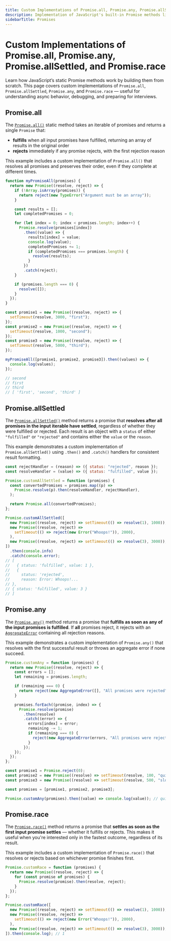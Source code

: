 ```yaml
---
title: Custom Implementations of Promise.all, Promise.any, Promise.allSettled, and Promise.race
description: Implementation of JavaScript's built-in Promise methods like all, race, any, and allSettled. Learn how they work internally with these code snippets.
sidebarTitle: Promises
---
```


# Custom Implementations of Promise.all, Promise.any, Promise.allSettled, and Promise.race

Learn how JavaScript’s static Promise methods work by building them from scratch. This page covers custom implementations of `Promise.all`,
`Promise.allSettled`, `Promise.any`, and `Promise.race` — useful for understanding async behavior, debugging, and preparing for interviews.

## Promise.all

The [`Promise.all()`](https://developer.mozilla.org/en-US/docs/Web/JavaScript/Reference/Global_Objects/Promise/all) static method takes an iterable of promises and returns a single `Promise` that:

- **fulfills** when all input promises have fulfilled, returning an array of results in the original order
- **rejects** immediately if any promise rejects, with the first rejection reason

This example includes a custom implementation of `Promise.all()` that resolves all promises and preserves their order, even if they complete at different times.

```js filename="Promise.all" copy
function myPromiseAll(promises) {
  return new Promise((resolve, reject) => {
    if (!Array.isArray(promises)) {
      return reject(new TypeError("Argument must be an array"));
    }

    const results = [];
    let completedPromises = 0;

    for (let index = 0; index < promises.length; index++) {
      Promise.resolve(promises[index])
        .then((value) => {
          results[index] = value;
          console.log(value);
          completedPromises += 1;
          if (completedPromises === promises.length) {
            resolve(results);
          }
        })
        .catch(reject);
    }

    if (promises.length === 0) {
      resolve([]);
    }
  });
}

const promise1 = new Promise((resolve, reject) => {
  setTimeout(resolve, 3000, "first");
});
const promise2 = new Promise((resolve, reject) => {
  setTimeout(resolve, 1000, "second");
});
const promise3 = new Promise((resolve, reject) => {
  setTimeout(resolve, 5000, "third");
});

myPromiseAll([promise1, promise2, promise3]).then((values) => {
  console.log(values);
});

// second
// first
// third
// [ 'first', 'second', 'third' ]
```

## Promise.allSettled

The [`Promise.allSettled()`](https://developer.mozilla.org/en-US/docs/Web/JavaScript/Reference/Global_Objects/Promise/allSettled)
method returns a promise that **resolves after all promises in the input iterable have settled**, regardless of whether they were fulfilled or rejected.
Each result is an object with a `status` of either `"fulfilled"` or `"rejected"` and contains either the `value` or the `reason`.

This example demonstrates a custom implementation of `Promise.allSettled()` using `.then()` and `.catch()` handlers for consistent result formatting.

```js filename="Promise.allSettled" copy
const rejectHandler = (reason) => ({ status: "rejected", reason });
const resolveHandler = (value) => ({ status: "fulfilled", value });

Promise.customAllSettled = function (promises) {
  const convertedPromises = promises.map((p) =>
    Promise.resolve(p).then(resolveHandler, rejectHandler),
  );

  return Promise.all(convertedPromises);
};

Promise.customAllSettled([
  new Promise((resolve, reject) => setTimeout(() => resolve(1), 1000)),
  new Promise((resolve, reject) =>
    setTimeout(() => reject(new Error("Whoops!")), 2000),
  ),
  new Promise((resolve, reject) => setTimeout(() => resolve(3), 3000)),
])
  .then(console.info)
  .catch(console.error);
// [
//   { status: 'fulfilled', value: 1 },
//   {
//     status: 'rejected',
//     reason: Error: Whoops!...
// },
// { status: 'fulfilled', value: 3 }
// ]
```

## Promise.any

The [`Promise.any()`](https://developer.mozilla.org/en-US/docs/Web/JavaScript/Reference/Global_Objects/Promise/any)
method returns a promise that **fulfills as soon as any of the input promises is fulfilled**.
If **all** promises reject, it rejects with an [`AggregateError`](https://developer.mozilla.org/en-US/docs/Web/JavaScript/Reference/Global_Objects/AggregateError)
containing all rejection reasons.

This example demonstrates a custom implementation of `Promise.any()` that resolves with the first successful result or throws an aggregate error if none succeed.


```js filename="Promise.any" copy
Promise.customAny = function (promises) {
  return new Promise((resolve, reject) => {
    const errors = [];
    let remaining = promises.length;

    if (remaining === 0) {
      return reject(new AggregateError([], "All promises were rejected"));
    }

    promises.forEach((promise, index) => {
      Promise.resolve(promise)
        .then(resolve)
        .catch((error) => {
          errors[index] = error;
          remaining -= 1;
          if (remaining === 0) {
            reject(new AggregateError(errors, "All promises were rejected"));
          }
        });
    });
  });
};

const promise1 = Promise.reject(0);
const promise2 = new Promise((resolve) => setTimeout(resolve, 100, "quick"));
const promise3 = new Promise((resolve) => setTimeout(resolve, 500, "slow"));

const promises = [promise1, promise2, promise3];

Promise.customAny(promises).then((value) => console.log(value)); // quick
```

## Promise.race

The [`Promise.race()`](https://developer.mozilla.org/en-US/docs/Web/JavaScript/Reference/Global_Objects/Promise/race)
method returns a promise that **settles as soon as the first input promise settles** — whether it fulfills or rejects.
This makes it useful when you're interested only in the fastest outcome, regardless of its result.

This example includes a custom implementation of `Promise.race()` that resolves or rejects based on whichever promise finishes first.

```js filename="Promise.race" copy
Promise.customRace = function (promises) {
  return new Promise((resolve, reject) => {
    for (const promise of promises) {
      Promise.resolve(promise).then(resolve, reject);
    }
  });
};

Promise.customRace([
  new Promise((resolve, reject) => setTimeout(() => resolve(1), 1000)),
  new Promise((resolve, reject) =>
    setTimeout(() => reject(new Error("Whoops!")), 2000),
  ),
  new Promise((resolve, reject) => setTimeout(() => resolve(3), 3000)),
]).then(console.log); // 1
```
